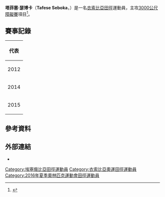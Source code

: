 {{Infobox sportsperson
| honorific_prefix          = 
| name                      = Tafese Seboka
| honorific_suffix          = 
| image                     = 
| image_size                = 
| alt                       = 
| caption                   = 
| headercolor               = 
| textcolor                 = 
| real_name                 = 
| native_name               = 
| native_name_lang          = 
| romanizedname             = 
| english_name              = 
| birth_name                = 
| nickname                  = 
| nationality               = 
| national_team             = 
| ethnicity                 = 
| hometown                  = 
| citizenship               = 
| birth_date                = {{Birth date and age|year=1993|month=9|day=29}}
| birth_place               = 
| death_date                = 
| death_place               = 
| resting_place             = 
| resting_place_coordinates = 
| monuments                 = 
| residence                 = 
| education                 = 
| alma_mater                = 
| occupation                = 
| years_active              = 2012 -
| employer                  = 
| agent                     = 
| height                    = {{height|m=1.77}}
| weight                    = {{weight|kg=66}}
| spouse                    = 
| life_partner              = 
| other_interests           = 
| website                   = 
| module                    = 
| country                   = 
| sport                     = 田徑
| position                  = 
| shoots                    = 
| catches                   = 
| disability                = 
| disability_class          = 
| weight_class              = 
| weight_class_type         = 
| rank                      = 
| event                     = 中長跑
| event_type                = 
| universityteam            = 
| collegeteam               = 
| league                    = 
| league_type               = 
| club                      = 
| team                      = 
| turnedpro                 = 
| turnedpro_type            = 
| partner                   = 
| former_partner            = 
| coach                     = 
| retired                   = 
| coaching                  = 
| module2                   = 
| worlds                    = 
{{ubl
|'''2017年世界田徑錦標賽'''：3000公尺障礙第八名
}}
| regionals                 = 
{{ubl
|'''2012年非洲田徑錦標賽'''：3000公尺障礙第五名
|'''2014年非洲田徑錦標賽'''：3000公尺障礙第七名
}}
| nationals                 = 
| olympics                  = 
| paralympics               = 
| commonwealth              = 
| highestranking            = 
| pb                        = 
{{ubl
|'''1500公尺'''：3分46.48秒 （2016年）
|'''3000公尺'''：7分55.80秒 （2017年）
|'''3000公尺障礙'''：8分13.22秒 （2017年）
}}
| medaltemplates            = 
| show-medals               = 
| medaltemplates-title      = 
| module3                   = 
| updated                   = 2017年7月25日
}}
'''塔菲塞·瑟博卡'''（'''Tafese Seboka'''，{{bd|1993年|9月29日|catIdx=Seboka, Tafese}}）是一名[[衣索比亞|衣索比亞]][[田徑|田徑]]運動員，主攻[[3000米障礙賽|3000公尺障礙賽]]項目<ref>{{cite web |url=https://www.iaaf.org/athletes/ethiopia/tafese-seboka-274446 |title=Tafese Seboka |publisher=IAAF |date=2016-05-21 |accessdate=2016-05-21 |archive-date=2019-04-09 |archive-url=https://web.archive.org/web/20190409011502/https://www.iaaf.org/athletes/ethiopia/tafese-seboka-274446 |dead-url=no }}</ref>。

== 賽事記錄 ==
{| {{AchievementTable|Event=yes}}
|-
!colspan="6"|代表 {{ETH}}
|-
|2012
|{{link-en|2012年非洲田徑錦標賽|2012 African Championships in Athletics|非洲錦標賽}}
|[[貝南|貝南]][[波多諾伏|-{zh-hans:波多诺伏; zh-hk:波多諾伏; zh-tw:新港;}-]]
|第5名
|3000公尺障礙賽
|8:26.33
|-
|2014
|{{link-en|2014年非洲田徑錦標賽|2014 African Championships in Athletics|非洲錦標賽}}
|[[摩洛哥|摩洛哥]][[馬拉喀什|馬拉喀什]]
|第7名
|3000公尺障礙賽
|8:46.90
|-
|2015
|[[2015年世界田徑錦標賽|世界錦標賽]]
|[[中國|中國]][[北京|北京]]
|第24名 (h)
|3000公尺障礙賽
|8:47.73
|}
== 參考資料 ==
{{Reflist}}

== 外部連結 ==
* {{IAAF name|id=274446}}

{{DEFAULTSORT:Seboka, Tafese}}
[[Category:埃塞俄比亞田徑運動員|Category:埃塞俄比亞田徑運動員]]
[[Category:衣索比亞奧運田徑運動員|Category:衣索比亞奧運田徑運動員]]
[[Category:2016年夏季奧林匹克運動會田徑運動員|Category:2016年夏季奧林匹克運動會田徑運動員]]
